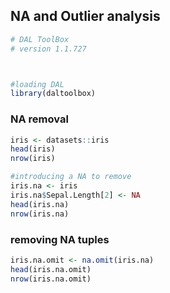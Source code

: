 ## NA and Outlier analysis

```r
# DAL ToolBox
# version 1.1.727



#loading DAL
library(daltoolbox) 
```

### NA removal

```r
iris <- datasets::iris
head(iris)
nrow(iris)
```

```r
#introducing a NA to remove
iris.na <- iris
iris.na$Sepal.Length[2] <- NA
head(iris.na)
nrow(iris.na)
```

### removing NA tuples

```r
iris.na.omit <- na.omit(iris.na)
head(iris.na.omit)
nrow(iris.na.omit)
```

